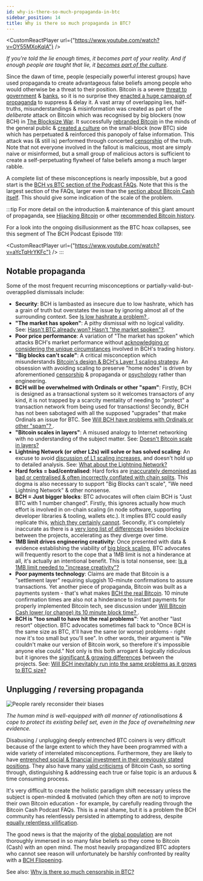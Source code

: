 ```yaml
---
id: why-is-there-so-much-propaganda-in-btc
sidebar_position: 14
title: Why is there so much propaganda in BTC?
---
```




<CustomReactPlayer url={"https://www.youtube.com/watch?v=OY55MXoKqlA"} />

_If you're told the lie enough times, it becomes part of your reality. And if enough people are taught that lie, it [becomes part of the culture](/faqs/Culture/what-is-bitcoin-maximalism)._

Since the dawn of time, people (especially powerful interest groups) have used propaganda to create advantageous false beliefs among people who would otherwise be a threat to their position. Bitcoin is a severe [threat to government](/start#episode-5-of-10-government) & [banks](/start#episode-6-of-10-banks), so it is no surprise they [enacted a huge campaign of propaganda](/start#episode-8-of-10-bitcoin-cash) to suppress & delay it. A vast array of overlapping lies, half-truths, misunderstandings & misinformation was created as part of the *deliberate* attack on Bitcoin which was recognised by big blockers (now BCH) in [The Blocksize War](/start#episode-8-of-10-bitcoin-cash). It successfully [rebranded Bitcoin](/faqs/BCH/will-bitcoin-cash-rebrand) in the minds of the general public & [created a culture](/faqs/Culture/what-is-bitcoin-maximalism#btc-toxic-maximalism) on the small-block (now BTC) side which has perpetuated & reinforced this panopoly of false information. This attack was (& still is) performed through concerted [censorship](/faqs/BCH-vs-BTC/why-is-there-so-much-censorship-in-btc) of the truth. Note that not everyone involved in the fallout is malicious, most are simply naive or misinformed, but a small group of malicious actors is sufficient to create a self-perpetuating flywheel of false beliefs among a much larger rabble.

A complete list of these misconceptions is nearly impossible, but a good start is the [BCH vs BTC section of the Podcast FAQs](/faqs#bitcoin-cash-bch-vs-bitcoin-btc). Note that this is the largest section of the FAQs, larger even than the [section about Bitcoin Cash itself](/faqs#bitcoin-cash-bch). This should give some indication of the scale of the problem.

:::tip
For more detail on the introduction & maintenance of this giant amount of propaganda, see [Hijacking Bitcoin](/faqs/Media/what-about-roger-vers-book-hijacking-bitcoin) or other [recommended Bitcoin history](/recommended#history).

For a look into the ongoing disillusionment as the BTC hoax collapses, see this segment of The BCH Podcast Episode 119:

<CustomReactPlayer url={"https://www.youtube.com/watch?v=aYcTqHrYKFc"} />
:::

## Notable propaganda

Some of the most frequent recurring misconceptions or partially-valid-but-overapplied dismissals include:

- **Security**: BCH is lambasted as insecure due to low hashrate, which has a grain of truth but overstates the issue by ignoring almost all of the surrounding context. See [Is low hashrate a problem?
](/faqs/BCH-vs-BTC/is-low-hashrate-a-problem).
- **"The market has spoken"**: A pithy dismissal with no logical validity. See: [Hasn't BTC already won? Hasn't "the market spoken"?](/faqs/BCH-vs-BTC/hasnt-btc-already-won).
- **Poor price performance**: A variation of "The market has spoken" which attacks BCH's market performance without [acknowledging or considering the unique circumstances](/faqs/BCH-vs-BTC/if-bch-is-so-great-why-is-the-price-low) involved in BCH's trading history.
- **"Big blocks can't scale"**: A critical misconception which misunderstands [Bitcoin's design & BCH's Layer 1 scaling strategy](/faqs/Global-Reserve-Currency/can-BCH-technically-scale-to-global-reserve-currency). An obsession with avoiding scaling to preserve "home nodes" is driven by aforementioned [censorship](/faqs/BCH-vs-BTC/why-is-there-so-much-censorship-in-btc) & propaganda or [psychology](/faqs/Global-Reserve-Currency/can-BCH-technically-scale-to-global-reserve-currency#btc-node-operator-psychology) rather than engineering.
- **BCH will be overwhelmed with Ordinals or other "spam"**: Firstly, BCH is designed as a transactional system so it welcomes transactors of any kind, it is not trapped by a scarcity mentality of needing to "protect" a transaction network from being used for transactions! Secondly, BCH has not been sabotaged with all the supposed "upgrades" that make Ordinals an issue for BTC. See [Will BCH have problems with Ordinals or other "spam"?
](/faqs/BCH-vs-BTC/will-bch-have-problems-with-ordinals-or-spam).
- **"Bitcoin scales in layers"**: A misused analogy to Internet networking with no understanding of the subject matter. See: [Doesn't Bitcoin scale in layers?
](/faqs/BCH-vs-BTC/doesnt-bitcoin-scale-in-layers)
- **Lightning Network (or other L2s) will solve or has solved scaling**: An excuse to avoid [discussion of L1 scaling increases](/faqs/Global-Reserve-Currency/can-BCH-technically-scale-to-global-reserve-currency), and doesn't hold up to detailed analysis. See: [What about the Lightning Network?](/faqs/BCH-vs-BTC/what-about-lightning-network)
- **Hard forks = bad/centralised**: Hard forks are [inaccurately demonised as bad or centralised & often incorrectly conflated with chain splits](/faqs/Decentralisation/what-is-a-soft-hard-fork#btc-hard-fork-propaganda). This dogma is also necessary to support "Big Blocks can't scale", "We need Lightning Network" & other nonsense.
- **BCH = Just bigger blocks**: BTC advocates will often claim BCH is "Just BTC with 1 number changed". Firstly, this ignores actually how much effort is involved in on-chain scaling (in node software, supporting developer libraries & tooling, wallets etc.). It implies BTC could easily replicate this, [which they certainly cannot](/faqs/BCH-vs-BTC/what-if-btc-raises-block-size). Secondly, it's completely inaccurate as there is a [very long list of differences](/faqs/BCH-vs-BTC/is-bch-just-btc-with-larger-blocks) besides blocksize between the projects, accelerating as they diverge over time.
- **1MB limit drives engineering creativity**: Once presented with data & evidence establishing the viability of [big block scaling](/faqs/Global-Reserve-Currency/can-BCH-technically-scale-to-global-reserve-currency), BTC advocates will frequently resort to the cope that a 1MB limit is not a hinderance at all, it's actually an intentional benefit. This is total nonsense, see: [Is a 1MB limit needed to "increase creativity"?](/faqs/BCH-vs-BTC/is-a-1MB-limit-needed-to-increase-creativity)
- **Poor payments technology**: Claims are made that Bitcoin is a "settlement layer" requiring sluggish 10-minute confirmations to assure transactions. Yet another piece of propaganda, Bitcoin was built as a payments system - that's what makes [BCH the real Bitcoin](/faqs/BCH-vs-BTC/is-bch-the-real-bitcoin). 10 minute confirmation times are also not a hinderance to instant payments for properly implemented Bitcoin tech, see discussion under [Will Bitcoin Cash lower (or change) its 10 minute block time?
](/faqs/BCH/will-BCH-lower-or-change-its-10-minute-block-time#importance-of-confirmations).
- **BCH is "too small to have hit the real problems"**: Yet another "last resort" objection. BTC advocates sometimes fall back to "Once BCH is the same size as BTC, it'll have the same (or worse) problems - right now it's too small but you'll see". In other words, their argument is "We couldn't make our version of Bitcoin work, so therefore it's impossible anyone else could." Not only is this both arrogant & logically ridiculous but it ignores the [significant & growing differences](/faqs/BCH-vs-BTC/is-bch-just-btc-with-larger-blocks) between the projects. See: [Will BCH inevitably run into the same problems as it grows to BTC size?](/faqs/BCH-vs-BTC/will-BCH-inevitably-run-into-BTC-problems-at-scale)

## Unplugging / reversing propaganda

<img src={reconsiderUrl} alt="People rarely reconsider their biases" />

_The human mind is well-equipped with all manner of rationalisations & cope to protect its existing belief set, even in the face of overwhelming new evidence._

Disabusing / unplugging deeply entrenched BTC coiners is very difficult because of the large extent to which they have been programmed with a wide variety of interrelated misconceptions. Furthermore, they are likely to have [entrenched social & financial investment in their previously stated positions](/faqs/Cryptocurrency/why-are-cryptocurrencies-tribal). They also have many [valid criticisms](/faqs/BCH/why-not-bitcoin-cash) of Bitcoin Cash, so sorting through, distinguishing & addressing each true or false topic is an arduous & time consuming process.

It's very difficult to create the holistic paradigm shift necessary unless the subject is open-minded & motivated (which they often are not) to improve their own Bitcoin education - for example, by carefully reading through the Bitcoin Cash Podcast FAQs. This is a real shame, but it is a problem the BCH community has relentlessly persisted in attempting to address, despite [equally relentless vilification](/faqs/BCH-vs-BTC/why-do-btc-coiners-have-such-a-specific-vendetta-against-bch). 

The good news is that the majority of the [global population](/faqs/Global-Reserve-Currency/what-do-you-mean-global-reserve-currency) are not thoroughly immersed in so many false beliefs so they come to Bitcoin (Cash) with an open mind. The most heavily propagandized BTC adopters who cannot see reason will unfortunately be harshly confronted by reality with a [BCH Flippening](/faqs/BCH-vs-BTC/can-bch-flip-btc).

See also: [Why is there so much censorship in BTC?](/faqs/BCH-vs-BTC/why-is-there-so-much-censorship-in-btc)


